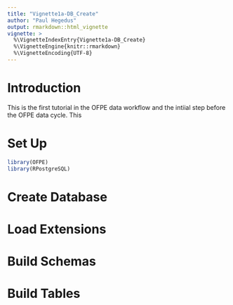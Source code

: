 ```yaml
---
title: "Vignette1a-DB_Create"
author: "Paul Hegedus"
output: rmarkdown::html_vignette
vignette: >
  %\VignetteIndexEntry{Vignette1a-DB_Create}
  %\VignetteEngine{knitr::rmarkdown}
  %\VignetteEncoding{UTF-8}
---
```


# Introduction
This is the first tutorial in the OFPE data workflow and the intiial step before the OFPE data cycle. This 


# Set Up

```r
library(OFPE)
library(RPostgreSQL)
```


# Create Database
# Load Extensions
# Build Schemas
# Build Tables






